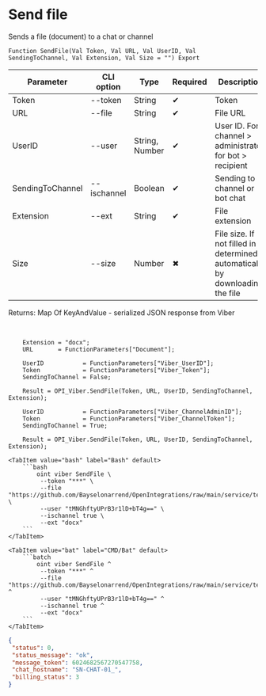 ﻿---
sidebar_position: 3
description: Send file and other functions to work with Viber in the Open Integration Package, a free open-source integration library for 1C:Enterprise 8, OneScript and CLI
keywords: [1C, 1С, 1С:Enterprise, 1С:Enterprise 8.3, API, Integration, Services, Exchange, OneScript, CLI, Viber]
---


# Send file
 Sends a file (document) to a chat or channel



`Function SendFile(Val Token, Val URL, Val UserID, Val SendingToChannel, Val Extension, Val Size = "") Export`

  | Parameter | CLI option | Type | Required | Description |
  |-|-|-|-|-|
  | Token | --token | String | &#x2714; | Token |
  | URL | --file | String | &#x2714; | File URL |
  | UserID | --user | String, Number | &#x2714; | User ID. For channel > administrator, for bot > recipient |
  | SendingToChannel | --ischannel | Boolean | &#x2714; | Sending to channel or bot chat |
  | Extension | --ext | String | &#x2714; | File extension |
  | Size | --size | Number | &#x2716; | File size. If not filled in > determined automatically by downloading the file |

  
  Returns:  Map Of KeyAndValue - serialized JSON response from Viber

<br/>



```bsl title="1C:Enterprise/OneScript code example"
    Extension = "docx";
    URL       = FunctionParameters["Document"];

    UserID           = FunctionParameters["Viber_UserID"];
    Token            = FunctionParameters["Viber_Token"];
    SendingToChannel = False;

    Result = OPI_Viber.SendFile(Token, URL, UserID, SendingToChannel, Extension);

    UserID           = FunctionParameters["Viber_ChannelAdminID"];
    Token            = FunctionParameters["Viber_ChannelToken"];
    SendingToChannel = True;

    Result = OPI_Viber.SendFile(Token, URL, UserID, SendingToChannel, Extension);
```
 

 <Tabs>
  
    <TabItem value="bash" label="Bash" default>
        ```bash
            oint viber SendFile \
             --token "***" \
             --file "https://github.com/Bayselonarrend/OpenIntegrations/raw/main/service/test_data/document.docx" \
             --user "tMNGhftyUPrB3r1lD+bT4g==" \
             --ischannel true \
             --ext "docx"
        ```
    </TabItem>
  
    <TabItem value="bat" label="CMD/Bat" default>
        ```batch
            oint viber SendFile ^
             --token "***" ^
             --file "https://github.com/Bayselonarrend/OpenIntegrations/raw/main/service/test_data/document.docx" ^
             --user "tMNGhftyUPrB3r1lD+bT4g==" ^
             --ischannel true ^
             --ext "docx"
        ```
    </TabItem>
</Tabs>


```json title="Result"
{
 "status": 0,
 "status_message": "ok",
 "message_token": 6024682567270547758,
 "chat_hostname": "SN-CHAT-01_",
 "billing_status": 3
}
```
